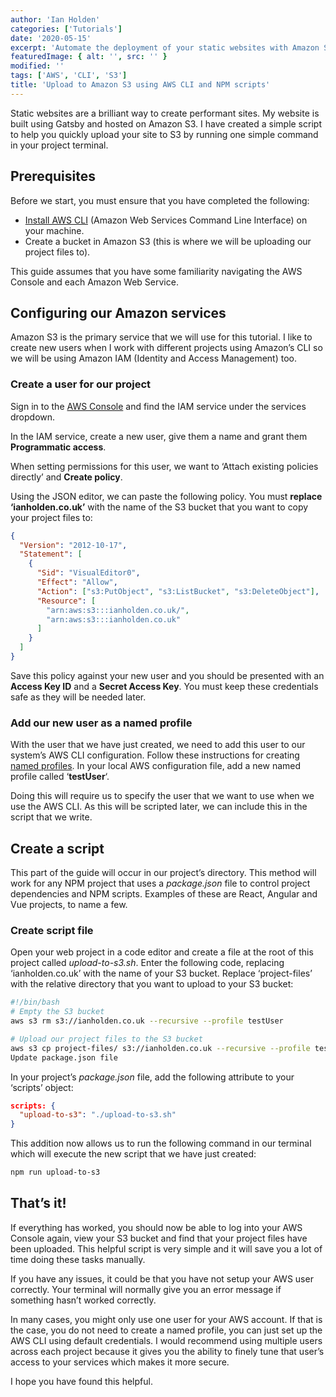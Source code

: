 ```yaml
---
author: 'Ian Holden'
categories: ['Tutorials']
date: '2020-05-15'
excerpt: 'Automate the deployment of your static websites with Amazon S3 and NPM scripts. I have created a simple script to help you quickly upload your site to Amazon S3 by running one simple command in your project terminal.'
featuredImage: { alt: '', src: '' }
modified: ''
tags: ['AWS', 'CLI', 'S3']
title: 'Upload to Amazon S3 using AWS CLI and NPM scripts'
---
```


Static websites are a brilliant way to create performant sites. My website is built using Gatsby and hosted on Amazon S3. I have created a simple script to help you quickly upload your site to S3 by running one simple command in your project terminal.

## Prerequisites

Before we start, you must ensure that you have completed the following:

- [Install AWS CLI](https://docs.aws.amazon.com/cli/latest/userguide/cli-chap-install.html) (Amazon Web Services Command Line Interface) on your machine.
- Create a bucket in Amazon S3 (this is where we will be uploading our project files to).

This guide assumes that you have some familiarity navigating the AWS Console and each Amazon Web Service.

## Configuring our Amazon services

Amazon S3 is the primary service that we will use for this tutorial. I like to create new users when I work with different projects using Amazon’s CLI so we will be using Amazon IAM (Identity and Access Management) too.

### Create a user for our project

Sign in to the [AWS Console](https://aws.amazon.com/) and find the IAM service under the services dropdown.

In the IAM service, create a new user, give them a name and grant them **Programmatic access**.

When setting permissions for this user, we want to ‘Attach existing policies directly’ and **Create policy**.

Using the JSON editor, we can paste the following policy. You must **replace ‘ianholden.co.uk’** with the name of the S3 bucket that you want to copy your project files to:

```json
{
  "Version": "2012-10-17",
  "Statement": [
    {
      "Sid": "VisualEditor0",
      "Effect": "Allow",
      "Action": ["s3:PutObject", "s3:ListBucket", "s3:DeleteObject"],
      "Resource": [
        "arn:aws:s3:::ianholden.co.uk/",
        "arn:aws:s3:::ianholden.co.uk"
      ]
    }
  ]
}
```

Save this policy against your new user and you should be presented with an **Access Key ID** and a **Secret Access Key**. You must keep these credentials safe as they will be needed later.

### Add our new user as a named profile

With the user that we have just created, we need to add this user to our system’s AWS CLI configuration. Follow these instructions for creating [named profiles](https://docs.aws.amazon.com/cli/latest/userguide/cli-configure-profiles.html). In your local AWS configuration file, add a new named profile called ‘**testUser**‘.

Doing this will require us to specify the user that we want to use when we use the AWS CLI. As this will be scripted later, we can include this in the script that we write.

## Create a script

This part of the guide will occur in our project’s directory. This method will work for any NPM project that uses a _package.json_ file to control project dependencies and NPM scripts. Examples of these are React, Angular and Vue projects, to name a few.

### Create script file

Open your web project in a code editor and create a file at the root of this project called _upload-to-s3.sh_. Enter the following code, replacing ‘ianholden.co.uk’ with the name of your S3 bucket. Replace ‘project-files’ with the relative directory that you want to upload to your S3 bucket:

```bash
#!/bin/bash
# Empty the S3 bucket
aws s3 rm s3://ianholden.co.uk --recursive --profile testUser

# Upload our project files to the S3 bucket
aws s3 cp project-files/ s3://ianholden.co.uk --recursive --profile testUser
Update package.json file
```

In your project’s _package.json_ file, add the following attribute to your ‘scripts’ object:

```json
scripts: {
  "upload-to-s3": "./upload-to-s3.sh"
}
```

This addition now allows us to run the following command in our terminal which will execute the new script that we have just created:

```bash
npm run upload-to-s3
```

## That’s it!

If everything has worked, you should now be able to log into your AWS Console again, view your S3 bucket and find that your project files have been uploaded. This helpful script is very simple and it will save you a lot of time doing these tasks manually.

If you have any issues, it could be that you have not setup your AWS user correctly. Your terminal will normally give you an error message if something hasn’t worked correctly.

In many cases, you might only use one user for your AWS account. If that is the case, you do not need to create a named profile, you can just set up the AWS CLI using default credentials. I would recommend using multiple users across each project because it gives you the ability to finely tune that user’s access to your services which makes it more secure.

I hope you have found this helpful.
